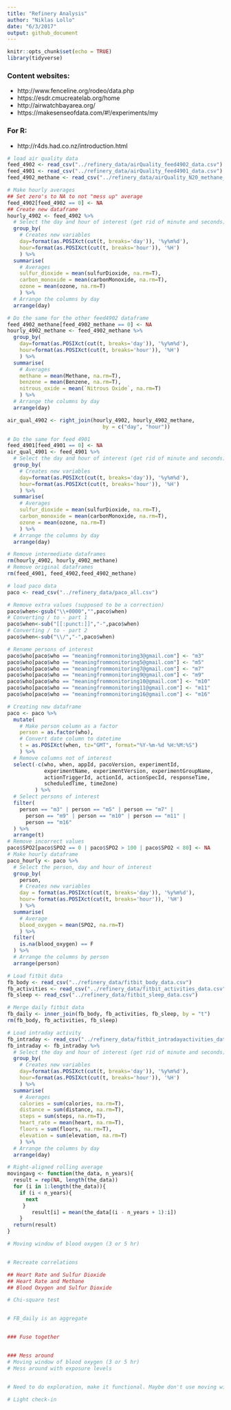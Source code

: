 ```yaml
---
title: "Refinery Analysis"
author: "Niklas Lollo"
date: "6/3/2017"
output: github_document
---
```


```r
knitr::opts_chunk$set(echo = TRUE)
library(tidyverse)
```

### Content websites:
+ http://www.fenceline.org/rodeo/data.php
+ https://esdr.cmucreatelab.org/home
+ http://airwatchbayarea.org/
+ https://makesenseofdata.com/#!/experiments/my

### For R:
+ http://r4ds.had.co.nz/introduction.html

```r
# load air quality data
feed_4902 <- read_csv("../refinery_data/airQuality_feed4902_data.csv")
feed_4901 <- read_csv("../refinery_data/airQuality_feed4901_data.csv")
feed_4902_methane <- read_csv("../refinery_data/airQuality_N20_methane_4902_data.csv")

# Make hourly averages
## Set zero's to NA to not "mess up" average
feed_4902[feed_4902 == 0] <- NA
## Create new dataframe
hourly_4902 <- feed_4902 %>%
  # Select the day and hour of interest (get rid of minute and seconds)
  group_by(
    # Creates new variables
    day=format(as.POSIXct(cut(t, breaks='day')), '%y%m%d'),
    hour=format(as.POSIXct(cut(t, breaks='hour')), '%H')
    ) %>%
  summarise(
    # Averages
    sulfur_dioxide = mean(sulfurDioxide, na.rm=T),
    carbon_monoxide = mean(carbonMonoxide, na.rm=T),
    ozone = mean(ozone, na.rm=T)
    ) %>%
  # Arrange the columns by day
  arrange(day)

# Do the same for the other feed4902 dataframe
feed_4902_methane[feed_4902_methane == 0] <- NA
hourly_4902_methane <- feed_4902_methane %>%
  group_by(
    day=format(as.POSIXct(cut(t, breaks='day')), '%y%m%d'),
    hour=format(as.POSIXct(cut(t, breaks='hour')), '%H')
    ) %>%
  summarise(
    # Averages
    methane = mean(Methane, na.rm=T),
    benzene = mean(Benzene, na.rm=T),
    nitrous_oxide = mean(`Nitrous Oxide`, na.rm=T)
    ) %>%
  # Arrange the columns by day
  arrange(day)

air_qual_4902 <- right_join(hourly_4902, hourly_4902_methane, 
                               by = c("day", "hour"))

# Do the same for feed 4901
feed_4901[feed_4901 == 0] <- NA
air_qual_4901 <- feed_4901 %>%
  # Select the day and hour of interest (get rid of minute and seconds)
  group_by(
    # Creates new variables
    day=format(as.POSIXct(cut(t, breaks='day')), '%y%m%d'),
    hour=format(as.POSIXct(cut(t, breaks='hour')), '%H')
    ) %>%
  summarise(
    # Averages
    sulfur_dioxide = mean(sulfurDioxide, na.rm=T),
    carbon_monoxide = mean(carbonMonoxide, na.rm=T),
    ozone = mean(ozone, na.rm=T)
    ) %>%
  # Arrange the columns by day
  arrange(day)

# Remove intermediate dataframes
rm(hourly_4902, hourly_4902_methane)
# Remove original dataframes
rm(feed_4901, feed_4902,feed_4902_methane)
```


```r
# load paco data
paco <- read_csv("../refinery_data/paco_all.csv")

# Remove extra values (supposed to be a correction)
paco$when<-gsub("\\+0000","",paco$when)
# Converting / to - part 1
paco$when<-sub("[[:punct:]]","-",paco$when)
# Converting / to - part 2
paco$when<-sub("\\/","-",paco$when)

# Rename persons of interest
paco$who[paco$who == "meaningfrommonitoring3@gmail.com"] <- "m3"
paco$who[paco$who == "meaningfrommonitoring5@gmail.com"] <- "m5"
paco$who[paco$who == "meaningfrommonitoring7@gmail.com"] <- "m7"
paco$who[paco$who == "meaningfrommonitoring9@gmail.com"] <- "m9"
paco$who[paco$who == "meaningfrommonitoring10@gmail.com"] <- "m10"
paco$who[paco$who == "meaningfrommonitoring11@gmail.com"] <- "m11"
paco$who[paco$who == "meaningfrommonitoring16@gmail.com"] <- "m16"

# Creating new dataframe
paco <- paco %>%
  mutate(
    # Make person column as a factor
    person = as.factor(who),
    # Convert date column to datetime
    t = as.POSIXct(when, tz="GMT", format="%Y-%m-%d %H:%M:%S")
    ) %>%
  # Remove columns not of interest
  select(-c(who, when, appId, pacoVersion, experimentId,
            experimentName, experimentVersion, experimentGroupName,
            actionTriggerId, actionId, actionSpecId, responseTime,
            scheduledTime, timeZone)
         ) %>%
  # Select persons of interest 
  filter(
    person == "m3" | person == "m5" | person == "m7" |
      person == "m9" | person == "m10" | person == "m11" |
      person == "m16"
  ) %>% 
  arrange(t)
# Remove incorrect values
paco$SPO2[paco$SPO2 == 0 | paco$SPO2 > 100 | paco$SPO2 < 80] <- NA
# Make hourly dataframe
paco_hourly <- paco %>%
  # Select the person, day and hour of interest
  group_by(
    person,
    # Creates new variables
    day = format(as.POSIXct(cut(t, breaks='day')), '%y%m%d'),
    hour= format(as.POSIXct(cut(t, breaks='hour')), '%H')
    ) %>%
  summarise(
    # Average
    blood_oxygen = mean(SPO2, na.rm=T)
    ) %>%
  filter(
    is.na(blood_oxygen) == F
  ) %>%
  # Arrange the columns by person
  arrange(person) 

```

```r
# Load fitbit data
fb_body <- read_csv("../refinery_data/fitbit_body_data.csv")
fb_activities <- read_csv("../refinery_data/fitbit_activities_data.csv")
fb_sleep <- read_csv("../refinery_data/fitbit_sleep_data.csv")

# Merge daily fitbit data
fb_daily <- inner_join(fb_body, fb_activities, fb_sleep, by = "t")
rm(fb_body, fb_activities, fb_sleep)

# Load intraday activity
fb_intraday <- read_csv("../refinery_data/fitbit_intradayactivities_data.csv")
fb_intraday <- fb_intraday %>%
  # Select the day and hour of interest (get rid of minute and seconds)
  group_by(
    # Creates new variables
    day=format(as.POSIXct(cut(t, breaks='day')), '%y%m%d'),
    hour=format(as.POSIXct(cut(t, breaks='hour')), '%H')
    ) %>%
  summarise(
    # Averages
    calories = sum(calories, na.rm=T),
    distance = sum(distance, na.rm=T),
    steps = sum(steps, na.rm=T),
    heart_rate = mean(heart, na.rm=T),
    floors = sum(floors, na.rm=T),
    elevation = sum(elevation, na.rm=T)
    ) %>%
  # Arrange the columns by day
  arrange(day)
```

```r
# Right-aligned rolling average
movingavg <- function(the_data, n_years){
  result = rep(NA, length(the_data))
  for (i in 1:length(the_data)){
    if (i < n_years){
      next
     }
        result[i] = mean(the_data[(i - n_years + 1):i])
    }
  return(result)
}
```


```r
# Moving window of blood oxygen (3 or 5 hr)


# Recreate correlations

## Heart Rate and Sulfur Dioxide
## Heart Rate and Methane
## Blood Oxygen and Sulfur Dioxide

# Chi-square test


# FB_daily is an aggregate


### Fuse together


### Mess around
# Moving window of blood oxygen (3 or 5 hr)
# Mess around with exposure levels


# Need to do exploration, make it functional. Maybe don't use moving windows. 

# Light check-in
```
